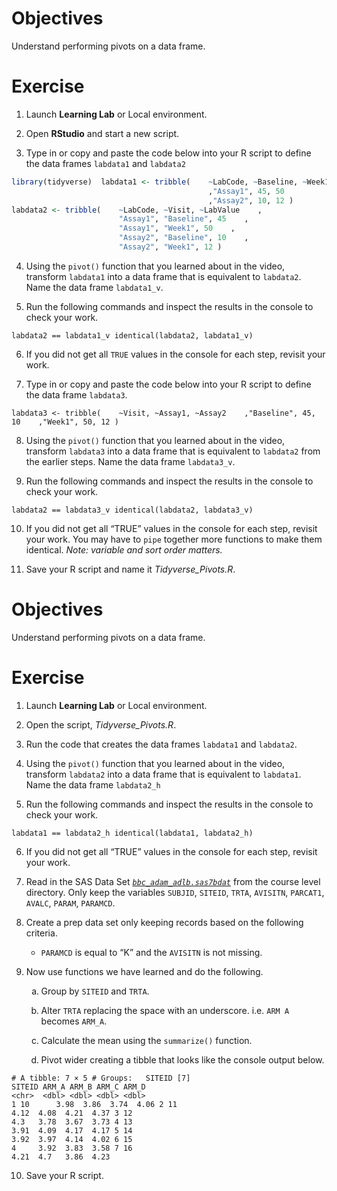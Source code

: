 # **Objectives**

Understand performing pivots on a data frame.

# **Exercise**

1.  Launch **Learning Lab** or Local environment.

2.  Open **RStudio** and start a new script.

3.  Type in or copy and paste the code below into your R script to define the data frames `labdata1` and `labdata2`

``` r
library(tidyverse)  labdata1 <- tribble(    ~LabCode, ~Baseline, ~Week1    
                                            ,"Assay1", 45, 50    
                                            ,"Assay2", 10, 12 )  
labdata2 <- tribble(    ~LabCode, ~Visit, ~LabValue    ,
                        "Assay1", "Baseline", 45    ,
                        "Assay1", "Week1", 50    ,
                        "Assay2", "Baseline", 10    ,
                        "Assay2", "Week1", 12 )
```

4.  Using the `pivot()` function that you learned about in the video, transform `labdata1` into a data frame that is equivalent to `labdata2`. Name the data frame `labdata1_v`.

5.  Run the following commands and inspect the results in the console to check your work.

```         
labdata2 == labdata1_v identical(labdata2, labdata1_v)
```

6.  If you did not get all `TRUE` values in the console for each step, revisit your work.

7.  Type in or copy and paste the code below into your R script to define the data frame `labdata3`.

```         
labdata3 <- tribble(    ~Visit, ~Assay1, ~Assay2    ,"Baseline", 45, 10    ,"Week1", 50, 12 )
```

8.  Using the `pivot()` function that you learned about in the video, transform `labdata3` into a data frame that is equivalent to `labdata2` from the earlier steps. Name the data frame `labdata3_v`.

9.  Run the following commands and inspect the results in the console to check your work.

```         
labdata2 == labdata3_v identical(labdata2, labdata3_v)
```

10. If you did not get all “TRUE” values in the console for each step, revisit your work. You may have to `pipe` together more functions to make them identical. *Note: variable and sort order matters.*

11. Save your R script and name it *Tidyverse_Pivots.R*.

# **Objectives**

Understand performing pivots on a data frame.

# **Exercise**

1.  Launch **Learning Lab** or Local environment.

2.  Open the script, *Tidyverse_Pivots.R*.

3.  Run the code that creates the data frames `labdata1` and `labdata2`.

4.  Using the `pivot()` function that you learned about in the video, transform `labdata2` into a data frame that is equivalent to `labdata1`. Name the data frame `labdata2_h`

5.  Run the following commands and inspect the results in the console to check your work.

```         
labdata1 == labdata2_h identical(labdata1, labdata2_h)
```

6.  If you did not get all “TRUE” values in the console for each step, revisit your work.

7.  Read in the SAS Data Set [*`bbc_adam_adlb.sas7bdat`*](https://learn.accel2r.com/files/51612f0f-f79f-49ee-a216-5e5d52841b03/Private/Courses/_data/bbc_adam_adlb.sas7bdat) from the course level directory. Only keep the variables `SUBJID`, `SITEID`, `TRTA`, `AVISITN`, `PARCAT1`, `AVALC`, `PARAM`, `PARAMCD`.

8.  Create a prep data set only keeping records based on the following criteria.

    -   `PARAMCD` is equal to “K” and the `AVISITN` is not missing.

9.  Now use functions we have learned and do the following.

    a.  Group by `SITEID` and `TRTA`.

    b.  Alter `TRTA` replacing the space with an underscore. i.e. `ARM A` becomes `ARM_A`.

    c.  Calculate the mean using the `summarize()` function.

    d.  Pivot wider creating a tibble that looks like the console output below.

```         
# A tibble: 7 × 5 # Groups:   SITEID [7]   
SITEID ARM_A ARM_B ARM_C ARM_D   
<chr>  <dbl> <dbl> <dbl> <dbl> 
1 10      3.98  3.86  3.74  4.06 2 11      
4.12  4.08  4.21  4.37 3 12      
4.3   3.78  3.67  3.73 4 13      
3.91  4.09  4.17  4.17 5 14      
3.92  3.97  4.14  4.02 6 15      
4     3.92  3.83  3.58 7 16      
4.21  4.7   3.86  4.23
```

10. Save your R script.
